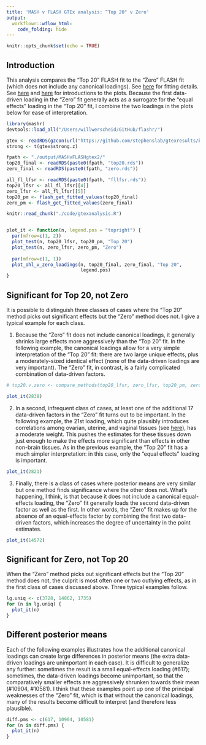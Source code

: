 ```yaml
---
title: 'MASH v FLASH GTEx analysis: “Top 20" v Zero'
output: 
  workflowr::wflow_html:
    code_folding: hide
---
```


```r
knitr::opts_chunk$set(echo = TRUE)
```

## Introduction

This analysis compares the "Top 20" FLASH fit to the "Zero" FLASH fit (which does not include any canonical loadings). See [here](MASHvFLASHgtex2.html) for fitting details. See [here](MASHvOHF.html#introduction_to_plots) and [here](OHFvTop20.html#introduction) for introductions to the plots. Because the first data-driven loading in the "Zero" fit generally acts as a surrogate for the "equal effects" loading in the "Top 20" fit, I combine the two loadings in the plots below for ease of interpretation.

```r
library(mashr)
devtools::load_all("/Users/willwerscheid/GitHub/flashr/")

gtex <- readRDS(gzcon(url("https://github.com/stephenslab/gtexresults/blob/master/data/MatrixEQTLSumStats.Portable.Z.rds?raw=TRUE")))
strong <- t(gtex$strong.z)

fpath <- "./output/MASHvFLASHgtex2/"
top20_final <- readRDS(paste0(fpath, "top20.rds"))
zero_final <- readRDS(paste0(fpath, "zero.rds"))

all_fl_lfsr <- readRDS(paste0(fpath, "fllfsr.rds"))
top20_lfsr <- all_fl_lfsr[[4]]
zero_lfsr <- all_fl_lfsr[[5]]
top20_pm <- flash_get_fitted_values(top20_final)
zero_pm <- flash_get_fitted_values(zero_final)
```

```r
knitr::read_chunk("./code/gtexanalysis.R")
```
```r
```

```r
plot_it <- function(n, legend.pos = "topright") {
  par(mfrow=c(1, 2))
  plot_test(n, top20_lfsr, top20_pm, "Top 20")
  plot_test(n, zero_lfsr, zero_pm, "Zero")
  
  par(mfrow=c(1, 1))
  plot_ohl_v_zero_loadings(n, top20_final, zero_final, "Top 20",
                           legend.pos)
}
```


## Significant for Top 20, not Zero

It is possible to distinguish three classes of cases where the "Top 20" method picks out significant effects but the "Zero" method does not. I give a typical example for each class.

1. Because the "Zero" fit does not include canonical loadings, it generally shrinks large effects more aggressively than the "Top 20" fit. In the following example, the canonical loadings allow for a very simple interpretation of the "Top 20" fit: there are two large unique effects, plus a moderately-sized identical effect (none of the data-driven loadings are very important). The "Zero" fit, in contrast, is a fairly complicated combination of data-driven factors.

```r
# top20.v.zero <- compare_methods(top20_lfsr, zero_lfsr, top20_pm, zero_pm)

plot_it(2838)
```

2. In a second, infrequent class of cases, at least one of the additional 17 data-driven factors in the "Zero" fit turns out to be important. In the following example, the 21st loading, which quite plausibly introduces correlations among ovarian, uterine, and vaginal tissues (see [here](MASHvFLASHgtex2.html#flash_loadings)), has a moderate weight. This pushes the estimates for these tissues down just enough to make the effects more significant than effects in other non-brain tissues. As in the previous example, the "Top 20" fit has a much simpler interpretation: in this case, only the "equal effects" loading is important.

```r
plot_it(2821)
```

3. Finally, there is a class of cases where posterior means are very similar but one method finds significance where the other does not. What's happening, I think, is that because it does not include a canonical equal-effects loading, the "Zero" fit generally loads the second data-driven factor as well as the first. In other words, the "Zero" fit makes up for the absence of an equal-effects factor by combining the first two data-driven factors, which increases the degree of uncertainty in the point estimates. 

```r
plot_it(14572)
```


## Significant for Zero, not Top 20

When the "Zero" method picks out significant effects but the "Top 20" method does not, the culprit is most often one or two outlying effects, as in the first class of cases discussed above. Three typical examples follow.

```r
lg.uniq <- c(3728, 14862, 1735)
for (n in lg.uniq) {
  plot_it(n)
}
```


## Different posterior means

Each of the following examples illustrates how the additional canonical loadings can create large differences in posterior means (the extra data-driven loadings are unimportant in each case). It is difficult to generalize any further: sometimes the result is a small equal-effects loading (#617); sometimes, the data-driven loadings become unimportant, so that the comparatively smaller effects are aggressively shrunken towards their mean (#10904, #10581). I think that these examples point up one of the principal weaknesses of the "Zero" fit, which is that without the canonical loadings, many of the results become difficult to interpret (and therefore less plausible).

```r
diff.pms <- c(617, 10904, 10581)
for (n in diff.pms) {
  plot_it(n)
}
```
